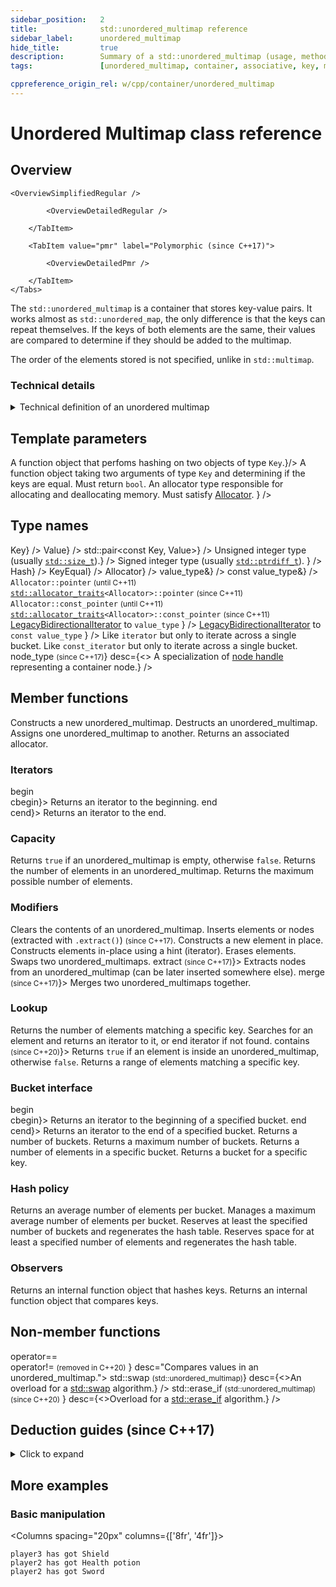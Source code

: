 ```yaml
---
sidebar_position:	2
title:				std::unordered_multimap reference
sidebar_label:		unordered_multimap
hide_title:			true
description:		Summary of a std::unordered_multimap (usage, methods, etc.) - C++ Language
tags:				[unordered_multimap, container, associative, key, multi, unordered]

cppreference_origin_rel: w/cpp/container/unordered_multimap
---
```



<!------------------ Codes ----------------->

<!-- Further Examples -->

<!-- Overview -->

<!-- Deduction Guides -->

<NotFinished />

# Unordered Multimap class reference

## Overview


<Tabs>
<TabItem value="simplified" label="Simplified (since C++11)" default>

	<OverviewSimplifiedRegular />

</TabItem>
<TabItem value="detailed" label="Detailed">
	<Tabs>
		<TabItem value="regular" label="Regular (since C++11)" default>

			<OverviewDetailedRegular />

		</TabItem>

		<TabItem value="pmr" label="Polymorphic (since C++17)">

			<OverviewDetailedPmr />

		</TabItem>
	</Tabs>
</TabItem>
</Tabs>


The `std::unordered_multimap` is a container that stores key-value pairs. It works almost as
`std::unordered_map`, the only difference is that the keys can repeat themselves.
If the keys of both elements are the same, their values are compared to determine if they should be added to the multimap.

The order of the elements stored is not specified, unlike in `std::multimap`.

### Technical details

<details>
<summary>Technical definition of an unordered multimap</summary>
<div>
Unordered multimap is an unordered associative container that supports equivalent keys (an unordered_multimap may contain multiple copies of each key value)
and that associates values of another type with the keys.


The unordered_multimap class supports forward iterators. Search, insertion, and removal have average constant-time complexity.  


Internally, the elements are not sorted in any particular order, but organized into buckets.
Which bucket an element is placed into depends entirely on the hash of its key.
This allows fast access to individual elements, since once the hash is computed, it refers to the exact bucket the element is placed into.

The iteration order of this container is not required to be stable (so, for example, [`std::equal`](#) cannot be used to compare two `std::unordered_multimap`s),
except that every group of elements whose keys compare equivalent (compare equal with [`key_eq()`](#) as the comparator)
forms a contiguous subrange in the iteration order, also accessible with `equal_range()`.

`std::unordered_multimap` meets the requirements of [`Container`](/docs/named_req/Container), [`AllocatorAwareContainer`](/docs/named_req/AllocatorAwareContainer),
[`UnorderedAssociativeContainer`](/docs/named_req/UnorderedAssociativeContainer).
</div>
</details>

<ClassSummary name="unordered_multimap" namespaces="std" folder="unordered_multimap" headerName="unordered_multimap">

## Template parameters

<SymbolTable noTraits>
	<Symbol name="Key"		desc="The type of the stored keys."/>
	<Symbol name="Value" 		desc="The type of the stored values."/>
	<Symbol name="Hash" 		desc={<>A function object that perfoms hashing on two objects of type <code>Key</code>.</>}/>
	<Symbol name="KeyEqual">
		A function object taking two arguments of type <code>Key</code> and determining if the keys are equal. Must return <code>bool</code>.
	</Symbol>
	<Symbol
			name="Allocator"
			desc={<>
					An allocator type responsible for allocating and deallocating memory.
					Must satisfy <a href="/docs/named_req/Allocator">Allocator</a>.
				</>}
		/>
</SymbolTable>

## Type names

<SymbolTable>
	<Symbol pub name="key_type"				desc={<code>Key</code>} />
	<Symbol pub name="mapped_type" 		desc={<code>Value</code>} />
	<Symbol pub name="value_type"			desc={<code>std::pair&lt;const Key, Value&gt;</code>} />
	<Symbol pub name="size_type"			desc={<>Unsigned integer type (usually <code><a href="#">std::size_t</a></code>).</>} />
	<Symbol pub
			name="difference_type"
			desc={<>
					Signed integer type (usually <code><a href="#">std::ptrdiff_t</a></code>).
			</>}
		/>
	<Symbol pub name="hasher"				desc={<code>Hash</code>} />
	<Symbol pub name="key_equal"				desc={<code>KeyEqual</code>} />
	<Symbol pub name="allocator_type" 				desc={<code>Allocator</code>} />
	<Symbol pub name="reference"			desc={<code>value_type&</code>} />
	<Symbol pub name="const_reference"				desc={<code>const value_type&</code>} />
	<Symbol pub name="pointer">
		<code>Allocator::pointer</code> <small>(until C++11)</small>
		<br/>
		<code><a href="#">std::allocator_traits</a>&lt;Allocator&gt;::pointer</code> <small>(since C++11)</small>
	</Symbol>
	<Symbol pub name="const_pointer">
		<code>Allocator::const_pointer</code> <small>(until C++11)</small>
		<br/>
		<code><a href="#">std::allocator_traits</a>&lt;Allocator&gt;::const_pointer</code> <small>(since C++11)</small>
	</Symbol>
	<Symbol pub
			name="iterator"
			desc={<>
					<a href="/docs/named_req/LegacyBidirectionalIterator">LegacyBidirectionalIterator</a> to <code>value_type</code>
				</>}
		/>
	<Symbol pub
			name="const_iterator"
			desc={<>
					<a href="/docs/named_req/LegacyBidirectionalIterator">LegacyBidirectionalIterator</a> to <code>const value_type</code>
				</>}
		/>
	<Symbol pub name="local_iterator">
		Like <code>iterator</code> but only to iterate across a single bucket.
	</Symbol>
	<Symbol pub name="const_local_iterator">
		Like <code>const_iterator</code> but only to iterate across a single bucket.
	</Symbol>
	<Symbol pub
			name={<>node_type <small>(since C++17)</small></>}
			desc={<> A specialization of <a href="">node handle</a> representing a container node.</>}
		/>
</SymbolTable>

## Member functions

<SymbolTable>
	<Symbol pub autoLink linkName="constructors" name="(constructors)">
		Constructs a new unordered_multimap.
	</Symbol>
	<Symbol pub autoLink linkName="destructor" name="(destructor)">
		Destructs an unordered_multimap.
	</Symbol>
	<Symbol pub autoLink linkName="operator=" name="operator=">
		Assigns one unordered_multimap to another.
	</Symbol>
	<Symbol pub autoLink linkName="get_allocator" name="get_allocator">
		Returns an associated allocator.
	</Symbol>
</SymbolTable>

### Iterators

<SymbolTable>
	<Symbol pub autoLink linkName="begin" name={<>begin<br/>cbegin</>}>
		Returns an iterator to the beginning.
	</Symbol>
	<Symbol pub autoLink linkName="end" name={<>end<br/>cend</>}>
		Returns an iterator to the end.
	</Symbol>
</SymbolTable>

### Capacity

<SymbolTable>
	<Symbol pub autoLink linkName="empty" name="empty">
		Returns <code>true</code> if an unordered_multimap is empty, otherwise <code>false</code>.
	</Symbol>
	<Symbol pub autoLink linkName="size" name="size">
		Returns the number of elements in an unordered_multimap.
	</Symbol>
	<Symbol pub autoLink linkName="max_size" name="max_size">
		Returns the maximum possible number of elements.
	</Symbol>
</SymbolTable>

### Modifiers

<SymbolTable>
	<Symbol pub autoLink linkName="clear" name="clear">
		Clears the contents of an unordered_multimap.
	</Symbol>
	<Symbol pub autoLink linkName="insert" name="insert">
		Inserts elements or nodes (extracted with <code>.extract()</code>) <small>(since C++17)</small>.
	</Symbol>
	<Symbol pub autoLink linkName="emplace" name="emplace">
		Constructs a new element in place.
	</Symbol>
	<Symbol pub autoLink linkName="emplace_hint" name="emplace_hint">
		Constructs elements in-place using a hint (iterator).
	</Symbol>
	<Symbol pub autoLink linkName="erase" name="erase">
		Erases elements.
	</Symbol>
	<Symbol pub autoLink linkName="swap" name="swap">
		Swaps two unordered_multimaps.
	</Symbol>
	<Symbol pub autoLink linkName="extract" name={<>extract <small>(since C++17)</small></>}>
		Extracts nodes from an unordered_multimap (can be later inserted somewhere else).
	</Symbol>
	<Symbol pub autoLink linkName="merge" name={<>merge <small>(since C++17)</small></>}>
		Merges two unordered_multimaps together.
	</Symbol>
</SymbolTable>

### Lookup

<SymbolTable>
	<Symbol pub autoLink linkName="count" name="count">
		Returns the number of elements matching a specific key.
	</Symbol>
	<Symbol pub autoLink linkName="find" name="find">
		Searches for an element and returns an iterator to it, or end iterator if not found.
	</Symbol>
	<Symbol pub autoLink linkName="contains" name={<>contains <small>(since C++20)</small></>}>
		Returns <code>true</code> if an element is inside an unordered_multimap, otherwise <code>false</code>.
	</Symbol>
	<Symbol pub autoLink linkName="equal_range" name="equal_range">
		Returns a range of elements matching a specific key.
	</Symbol>
</SymbolTable>

### Bucket interface

<SymbolTable>
	<Symbol pub autoLink linkName="begin" name={<>begin<br/>cbegin</>}>
		Returns an iterator to the beginning of a specified bucket.
	</Symbol>
	<Symbol pub autoLink linkName="end" name={<>end<br/>cend</>}>
		Returns an iterator to the end of a specified bucket.
	</Symbol>
	<Symbol pub autoLink linkName="bucket_count" name="bucket_count">
		Returns a number of buckets.
	</Symbol>
	<Symbol pub autoLink linkName="max_bucket_count" name="max_bucket_count">
		Returns a maximum number of buckets.
	</Symbol>
	<Symbol pub autoLink linkName="bucket_size" name="bucket_size">
		Returns a number of elements in a specific bucket.
	</Symbol>
	<Symbol pub autoLink linkName="bucket" name="bucket">
		Returns a bucket for a specific key.
	</Symbol>
</SymbolTable>

### Hash policy

<SymbolTable>
	<Symbol pub autoLink linkName="load_factor" name="load_factor">
		Returns an average number of elements per bucket.
	</Symbol>
	<Symbol pub autoLink linkName="max_load_factor" name="max_load_factor">
		Manages a maximum average number of elements per bucket.
	</Symbol>
	<Symbol pub autoLink linkName="rehash" name="rehash">
		Reserves at least the specified number of buckets and regenerates the hash table.
	</Symbol>
	<Symbol pub autoLink linkName="reserve" name="reserve">
		Reserves space for at least a specified number of elements and regenerates the hash table.
	</Symbol>
</SymbolTable>

### Observers

<SymbolTable>
	<Symbol pub autoLink linkName="hash_function" name="hash_function">
		Returns an internal function object that hashes keys.
	</Symbol>
	<Symbol pub autoLink linkName="key_eq" name="key_eq">
		Returns an internal function object that compares keys.
	</Symbol>
</SymbolTable>

## Non-member functions

<SymbolTable noTraits>
	<Symbol name={<>
				operator==<br/>
				operator!= <small>(removed in C++20)</small>
			</>}
			desc="Compares values in an unordered_multimap.">
	</Symbol>
	<Symbol name={<>std::swap <small>(std::unordered_multimap)</small></>}
			desc={<>An overload for a <a href="#">std::swap</a> algorithm.</>}
		/>
	<Symbol name={<>
				std::erase_if <small>(std::unordered_multimap) (since C++20)</small>
			</>}
			desc={<>Overload for a <a href="#">std::erase_if</a> algorithm.</>}
		/>
</SymbolTable>
</ClassSummary>



## Deduction guides (since C++17)
<details>
<summary>Click to expand</summary>
<div>
	<DeductionGuides/>
</div>
</details>

## More examples

### Basic manipulation

<Columns spacing="20px" columns={['8fr', '4fr']}>
<div>

<CustomCodeBlock withTitle>
	<FurtherExampleCreateInsertPrint />
</CustomCodeBlock>

</div>
<div>

```plaintext title="Result"
player3 has got Shield
player2 has got Health potion
player2 has got Sword
```

</div>
</Columns>
